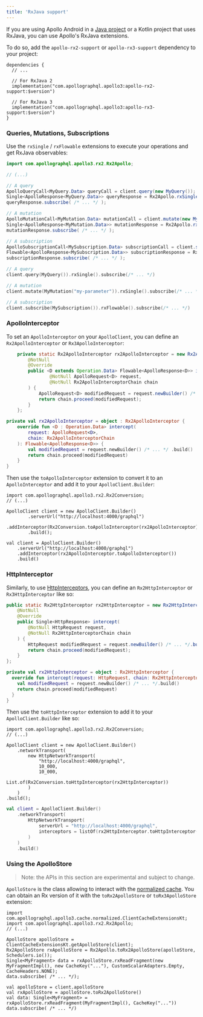 ```yaml
---
title: 'RxJava support'
---
```



If you are using Apollo Android in a [Java project](java) or a Kotlin project that uses
RxJava, you can use Apollo's RxJava extensions.

To do so, add the `apollo-rx2-support` or `apollo-rx3-support` dependency to your project:

```kotlin:title=build.gradle[.kts]
dependencies {
  // ...

  // For RxJava 2
  implementation("com.apollographql.apollo3:apollo-rx2-support:$version")

  // For RxJava 3
  implementation("com.apollographql.apollo3:apollo-rx3-support:$version")
}
```

### Queries, Mutations, Subscriptions

Use the `rxSingle` / `rxFlowable` extensions to execute your operations and get RxJava observables:

<MultiCodeBlock>

```java
import com.apollographql.apollo3.rx2.Rx2Apollo;

// (...)

// A query
ApolloQueryCall<MyQuery.Data> queryCall = client.query(new MyQuery());
Single<ApolloResponse<MyQuery.Data>> queryResponse = Rx2Apollo.rxSingle(queryCall);
queryResponse.subscribe( /* ... */ );

// A mutation
ApolloMutationCall<MyMutation.Data> mutationCall = client.mutate(new MyMutation("my-parameter"));
Single<ApolloResponse<MyMutation.Data>> mutationResponse = Rx2Apollo.rxSingle(mutationCall);
mutationResponse.subscribe( /* ... */ );

// A subscription
ApolloSubscriptionCall<MySubscription.Data> subscriptionCall = client.subscribe(new MySubscription());
Flowable<ApolloResponse<MySubscription.Data>> subscriptionResponse = Rx2Apollo.rxFlowable(subscriptionCall);
subscriptionResponse.subscribe( /* ... */ );
```

```kotlin
// A query
client.query(MyQuery()).rxSingle().subscribe(/* ... */)

// A mutation
client.mutate(MyMutation("my-parameter")).rxSingle().subscribe(/* ... */)

// A subscription
client.subscribe(MySubscription()).rxFlowable().subscribe(/* ... */)
```
</MultiCodeBlock>

### ApolloInterceptor

To set an `ApolloInterceptor` on your `ApolloClient`, you can define an `Rx2ApolloInterceptor` or `Rx3ApolloInterceptor`:

<MultiCodeBlock>

```java
    private static Rx2ApolloInterceptor rx2ApolloInterceptor = new Rx2ApolloInterceptor() {
        @NotNull
        @Override
        public <D extends Operation.Data> Flowable<ApolloResponse<D>> intercept(
                @NotNull ApolloRequest<D> request,
                @NotNull Rx2ApolloInterceptorChain chain
        ) {
            ApolloRequest<D> modifiedRequest = request.newBuilder() /* ... */.build();
            return chain.proceed(modifiedRequest);
        }
    };
```

```kotlin
private val rx2ApolloInterceptor = object : Rx2ApolloInterceptor {
    override fun <D : Operation.Data> intercept(
        request: ApolloRequest<D>,
        chain: Rx2ApolloInterceptorChain
    ): Flowable<ApolloResponse<D>> {
        val modifiedRequest = request.newBuilder() /* ... */ .build()
        return chain.proceed(modifiedRequest)
    }
}
```
</MultiCodeBlock>


Then use the `toApolloInterceptor` extension to convert it to an `ApolloInterceptor` and add it to your `ApolloClient.Builder`:

<MultiCodeBlock>

```java{6}
import com.apollographql.apollo3.rx2.Rx2Conversion;
// (...)

ApolloClient client = new ApolloClient.Builder()
        .serverUrl("http://localhost:4000/graphql")
        .addInterceptor(Rx2Conversion.toApolloInterceptor(rx2ApolloInterceptor))
        .build();
```
```kotlin{3}
val client = ApolloClient.Builder()
    .serverUrl("http://localhost:4000/graphql")
    .addInterceptor(rx2ApolloInterceptor.toApolloInterceptor())
    .build()
```

</MultiCodeBlock>


### HttpInterceptor

Similarly, to use [HttpInterceptors](interceptors-http), you can define an `Rx2HttpInterceptor` or `Rx3HttpInterceptor` like so:

<MultiCodeBlock>

```java
public static Rx2HttpInterceptor rx2HttpInterceptor = new Rx2HttpInterceptor() {
    @NotNull
    @Override
    public Single<HttpResponse> intercept(
        @NotNull HttpRequest request,
        @NotNull Rx2HttpInterceptorChain chain
    ) {
        HttpRequest modifiedRequest = request.newBuilder() /* ... */.build();
        return chain.proceed(modifiedRequest);
    }
};

```

```kotlin
private val rx2HttpInterceptor = object : Rx2HttpInterceptor {
  override fun intercept(request: HttpRequest, chain: Rx2HttpInterceptorChain): Single<HttpResponse> {
    val modifiedRequest = request.newBuilder() /* ... */.build()
    return chain.proceed(modifiedRequest)
  }
}
```
</MultiCodeBlock>

Then use the `toHttpInterceptor` extension to add it to your `ApolloClient.Builder` like so:

<MultiCodeBlock>

```java{10}
import com.apollographql.apollo3.rx2.Rx2Conversion;
// (...)

ApolloClient client = new ApolloClient.Builder()
    .networkTransport(
        new HttpNetworkTransport(
            "http://localhost:4000/graphql",
            10_000,
            10_000,
            List.of(Rx2Conversion.toHttpInterceptor(rx2HttpInterceptor))
        )
    )
.build();
```

```kotlin
val client = ApolloClient.Builder()
    .networkTransport(
        HttpNetworkTransport(
            serverUrl = "http://localhost:4000/graphql",
            interceptors = listOf(rx2HttpInterceptor.toHttpInterceptor())
        )
    )
    .build()
```

</MultiCodeBlock>

### Using the ApolloStore

> Note: the APIs in this section are experimental and subject to change.

`ApolloStore` is the class allowing to interact with the [normalized cache](../../caching/normalized-cache). You can obtain an Rx version of it with the `toRx2ApolloStore` or `toRx3ApolloStore` extension:

<MultiCodeBlock>

```java{6}
import com.apollographql.apollo3.cache.normalized.ClientCacheExtensionsKt;
import com.apollographql.apollo3.rx2.Rx2Apollo;
// (...)

ApolloStore apolloStore = ClientCacheExtensionsKt.getApolloStore(client);
Rx2ApolloStore rxApolloStore = Rx2Apollo.toRx2ApolloStore(apolloStore, Schedulers.io());
Single<MyFragment> data = rxApolloStore.rxReadFragment(new MyFragmentImpl(), new CacheKey("..."), CustomScalarAdapters.Empty, CacheHeaders.NONE);
data.subscribe( /* ... */);
```

```kotlin{2}
val apolloStore = client.apolloStore
val rxApolloStore = apolloStore.toRx2ApolloStore()
val data: Single<MyFragment> = rxApolloStore.rxReadFragment(MyFragmentImpl(), CacheKey("..."))
data.subscribe( /* ... */)
```

</MultiCodeBlock>

